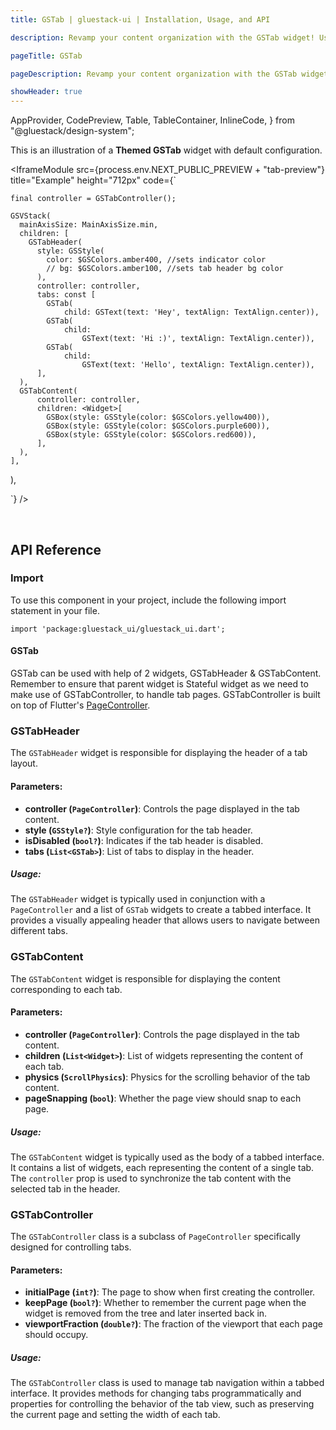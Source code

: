 ```yaml
---
title: GSTab | gluestack-ui | Installation, Usage, and API

description: Revamp your content organization with the GSTab widget! Use it to visually separate different sections of your app.

pageTitle: GSTab

pageDescription: Revamp your content organization with the GSTab widget! Use it to visually separate different sections of your app.

showHeader: true
---
```



  AppProvider,
  CodePreview,
  Table,
  TableContainer,
  InlineCode,
} from "@gluestack/design-system";

<Meta title="Components/Disclosure/Tabs" />

This is an illustration of a **Themed GSTab** widget with default configuration.

<IframeModule
  src={process.env.NEXT_PUBLIC_PREVIEW + "tab-preview"}
  title="Example"
  height="712px"
  code={`

    final controller = GSTabController();

    GSVStack(
      mainAxisSize: MainAxisSize.min,
      children: [
        GSTabHeader(
          style: GSStyle(
            color: $GSColors.amber400, //sets indicator color
            // bg: $GSColors.amber100, //sets tab header bg color
          ),
          controller: controller,
          tabs: const [
            GSTab(
                child: GSText(text: 'Hey', textAlign: TextAlign.center)),
            GSTab(
                child:
                    GSText(text: 'Hi :)', textAlign: TextAlign.center)),
            GSTab(
                child:
                    GSText(text: 'Hello', textAlign: TextAlign.center)),
          ],
      ),
      GSTabContent(
          controller: controller,
          children: <Widget>[
            GSBox(style: GSStyle(color: $GSColors.yellow400)),
            GSBox(style: GSStyle(color: $GSColors.purple600)),
            GSBox(style: GSStyle(color: $GSColors.red600)),
          ],
      ),
    ],

),

`}
/>

<br />

## API Reference

### Import

To use this component in your project, include the following import statement in your file.

```
import 'package:gluestack_ui/gluestack_ui.dart';
```

#### GSTab

GSTab can be used with help of 2 widgets, GSTabHeader & GSTabContent. Remember to ensure that parent widget is Stateful widget as we need to make use of GSTabController, to handle tab pages.
GSTabController is built on top of Flutter's [PageController](https://api.flutter.dev/flutter/widgets/PageController-class.html).


### GSTabHeader

The `GSTabHeader` widget is responsible for displaying the header of a tab layout.

#### Parameters:

- **controller (`PageController`)**: Controls the page displayed in the tab content.
- **style (`GSStyle?`)**: Style configuration for the tab header.
- **isDisabled (`bool?`)**: Indicates if the tab header is disabled.
- **tabs (`List<GSTab>`)**: List of tabs to display in the header.

##### Usage:
The `GSTabHeader` widget is typically used in conjunction with a `PageController` and a list of `GSTab` widgets to create a tabbed interface. It provides a visually appealing header that allows users to navigate between different tabs.

### GSTabContent

The `GSTabContent` widget is responsible for displaying the content corresponding to each tab.

#### Parameters:

- **controller (`PageController`)**: Controls the page displayed in the tab content.
- **children (`List<Widget>`)**: List of widgets representing the content of each tab.
- **physics (`ScrollPhysics`)**: Physics for the scrolling behavior of the tab content.
- **pageSnapping (`bool`)**: Whether the page view should snap to each page.

##### Usage:
The `GSTabContent` widget is typically used as the body of a tabbed interface. It contains a list of widgets, each representing the content of a single tab. The `controller` prop is used to synchronize the tab content with the selected tab in the header.

### GSTabController

The `GSTabController` class is a subclass of `PageController` specifically designed for controlling tabs.

#### Parameters:


- **initialPage (`int?`)**: The page to show when first creating the controller.
- **keepPage (`bool?`)**: Whether to remember the current page when the widget is removed from the tree and later inserted back in.
- **viewportFraction (`double?`)**: The fraction of the viewport that each page should occupy.

##### Usage:
The `GSTabController` class is used to manage tab navigation within a tabbed interface. It provides methods for changing tabs programmatically and properties for controlling the behavior of the tab view, such as preserving the current page and setting the width of each tab.
